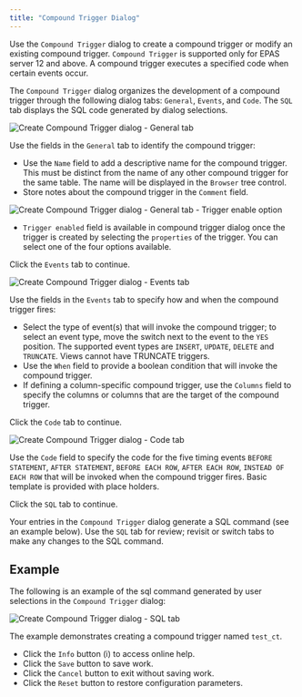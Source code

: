 ```yaml
---
title: "Compound Trigger Dialog"
---
```


<div id="compound_trigger_dialog" class="registered_link"></div>

Use the `Compound Trigger` dialog to create a compound trigger or modify an existing compound trigger. `Compound Trigger` is supported only for EPAS server 12 and above. A compound trigger executes a specified code when certain events occur.

The `Compound Trigger` dialog organizes the development of a compound trigger through the following dialog tabs: `General`, `Events`, and `Code`. The `SQL` tab displays the SQL code generated by dialog selections.

![Create Compound Trigger dialog - General tab](../../images/compound_trigger_general.png)

Use the fields in the `General` tab to identify the compound trigger:

-   Use the `Name` field to add a descriptive name for the compound trigger. This must be distinct from the name of any other compound trigger for the same table. The name will be displayed in the `Browser` tree control.
-   Store notes about the compound trigger in the `Comment` field.

![Create Compound Trigger dialog - General tab - Trigger enable option](../../images/compound_trigger_general_enabled.png)

-   `Trigger enabled` field is available in compound trigger dialog once the trigger is created by selecting the `properties` of the trigger. You can select one of the four options available.

Click the `Events` tab to continue.

![Create Compound Trigger dialog - Events tab](../../images/compound_trigger_events.png)

Use the fields in the `Events` tab to specify how and when the compound trigger fires:

-   Select the type of event(s) that will invoke the compound trigger; to select an event type, move the switch next to the event to the `YES` position. The supported event types are `INSERT`, `UPDATE`, `DELETE` and `TRUNCATE`. Views cannot have TRUNCATE triggers.
-   Use the `When` field to provide a boolean condition that will invoke the compound trigger.
-   If defining a column-specific compound trigger, use the `Columns` field to specify the columns or columns that are the target of the compound trigger.

Click the `Code` tab to continue.

![Create Compound Trigger dialog - Code tab](../../images/compound_trigger_code.png)

Use the `Code` field to specify the code for the five timing events `BEFORE STATEMENT`, `AFTER STATEMENT`, `BEFORE EACH ROW`, `AFTER EACH ROW`, `INSTEAD OF EACH ROW` that will be invoked when the compound trigger fires. Basic template is provided with place holders.

Click the `SQL` tab to continue.

Your entries in the `Compound Trigger` dialog generate a SQL command (see an example below). Use the `SQL` tab for review; revisit or switch tabs to make any changes to the SQL command.

## Example

The following is an example of the sql command generated by user selections in the `Compound Trigger` dialog:

![Create Compound Trigger dialog - SQL tab](../../images/compound_trigger_sql.png)

The example demonstrates creating a compound trigger named `test_ct`.

-   Click the `Info` button (i) to access online help.
-   Click the `Save` button to save work.
-   Click the `Cancel` button to exit without saving work.
-   Click the `Reset` button to restore configuration parameters.
